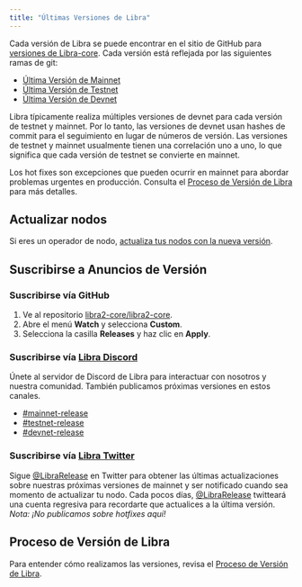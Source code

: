 ```yaml
---
title: "Últimas Versiones de Libra"
---
```


Cada versión de Libra se puede encontrar en el sitio de GitHub para [versiones de Libra-core](https://github.com/libra2org/libra2-core/releases).
Cada versión está reflejada por las siguientes ramas de git:

- [Última Versión de Mainnet](https://github.com/libra2org/libra2-core/tree/mainnet)
- [Última Versión de Testnet](https://github.com/libra2org/libra2-core/tree/testnet)
- [Última Versión de Devnet](https://github.com/libra2org/libra2-core/tree/devnet)

Libra típicamente realiza múltiples versiones de devnet para cada versión de testnet y mainnet.
Por lo tanto, las versiones de devnet usan hashes de commit para el seguimiento en lugar de
números de versión. Las versiones de testnet y mainnet usualmente tienen una correlación
uno a uno, lo que significa que cada versión de testnet se convierte en mainnet.

Los hot fixes son excepciones que pueden ocurrir en mainnet para abordar problemas urgentes en
producción. Consulta el [Proceso de Versión de Libra](https://github.com/libra2org/libra2-core/blob/main/RELEASE.md)
para más detalles.

## Actualizar nodos

Si eres un operador de nodo, [actualiza tus nodos con la nueva versión](/network/nodes/full-node/modify/update-fullnode-with-new-releases).

## Suscribirse a Anuncios de Versión

### Suscribirse vía GitHub

1. Ve al repositorio [libra2-core/libra2-core](https://github.com/libra2org/libra2-core).
2. Abre el menú **Watch** y selecciona **Custom**.
3. Selecciona la casilla **Releases** y haz clic en **Apply**.

### Suscribirse vía [Libra Discord](https://discord.gg/libra2network)

Únete al servidor de Discord de Libra para interactuar con nosotros y nuestra comunidad. También publicamos próximas versiones en estos canales.

- [#mainnet-release](https://discord.com/channels/945856774056083548/1042502400507916349)
- [#testnet-release](https://discord.com/channels/945856774056083548/1025614160555413545)
- [#devnet-release](https://discord.com/channels/945856774056083548/956692649430093904)

### Suscribirse vía [Libra Twitter](https://x.com/LibraRelease)

Sigue [@LibraRelease](https://x.com/LibraRelease) en Twitter para obtener las últimas actualizaciones sobre nuestras próximas
versiones de mainnet y ser notificado cuando sea momento de actualizar tu nodo. Cada
pocos días, [@LibraRelease](https://x.com/LibraRelease) twitteará una cuenta regresiva para recordarte que actualices a
la última versión. _Nota: ¡No publicamos sobre hotfixes aquí!_

## Proceso de Versión de Libra

Para entender cómo realizamos las versiones, revisa el [Proceso de Versión de Libra](https://github.com/libra2org/libra2-core/blob/main/RELEASE.md).
